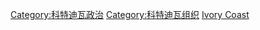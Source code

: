 [[Category:科特迪瓦政治|Category:科特迪瓦政治]]
[[Category:科特迪瓦组织|Category:科特迪瓦组织]]
[[Category:非洲各国政党|Ivory Coast]]